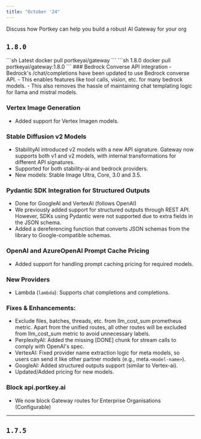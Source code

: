 ```yaml
---
title: "October '24"
---
```

<Card title="Schedule Call" href="https://calendly.com/portkey-ai/quick-meeting" icon="calendar" horizontal="true">Discuss how Portkey can help you build a robust AI Gateway for your org</Card>

## `1.8.0`
<CodeGroup>
```sh Latest
docker pull portkeyai/gateway
```
```sh 1.8.0
docker pull portkeyai/gateway:1.8.0
```
</CodeGroup>
### Bedrock Converse API integration
- Bedrock's /chat/completions have been updated to use Bedrock converse API.
- This enables features like tool calls, vision, etc. for many bedrock models.
- This also removes the hassle of maintaining chat templating logic for llama and mistral models.

### Vertex Image Generation
- Added support for Vertex Imagen models.

### Stable Diffusion v2 Models
- StabilityAI introduced v2 models with a new API signature. Gateway now supports both v1 and v2 models, with internal transformations for different API signatures.
- Supported for both stability-ai and bedrock providers.
- New models: Stable Image Ultra, Core, 3.0 and 3.5.

### Pydantic SDK Integration for Structured Outputs
- Done for GoogleAI and VertexAI (follows OpenAI)
- We previously added support for structured outputs through REST API. However, SDKs using Pydantic were not supported due to extra fields in the JSON schema.
- Added a dereferencing function that converts JSON schemas from the library to Google-compatible schemas.

### OpenAI and AzureOpenAI Prompt Cache Pricing
- Added support for handling prompt caching pricing for required models.

### New Providers
- Lambda (`lambda`): Supports chat completions and completions.

### Fixes & Enhancements:
- Exclude files, batches, threads, etc. from llm_cost_sum prometheus metric. Apart from the unified routes, all other routes will be excluded from llm_cost_sum metric to avoid unnecessary labels.
- PerplexityAI: Added the missing [DONE] chunk for stream calls to comply with OpenAI's spec.
- VertexAI: Fixed provider name extraction logic for meta models, so users can send it like other partner models (e.g., meta.`<model-name>`).
- GoogleAI: Added structured outputs support (similar to Vertex-ai).
- Updated/Added pricing for new models.

### Block api.portkey.ai
- We now block Gateway routes for Enterprise Organisations (Configurable)


---

## `1.7.5`
